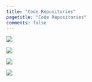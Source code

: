 ```yaml
---
title: "Code Repositories"
pagetitle: "Code Repositories"
comments: false
---
```



[![](https://gh-card.dev/repos/mapme-initiative/mapme.biodiversity.svg?fullname)](https://github.com/mapme-initiative/mapme.biodiversity)

[![](https://gh-card.dev/repos/mapme-initiative/mapme.agriculture.svg?fullname)](https://github.com/mapme-initiative/mapme.agriculture)

[![](https://gh-card.dev/repos/goergen95/cesium.svg?fullname)](https://github.com/goergen95/cesium)

[![](https://gh-card.dev/repos/goergen95/thesis-predicting-conflict.svg?fullname)](https://github.com/goergen95/thesis-predicting-conflict)
